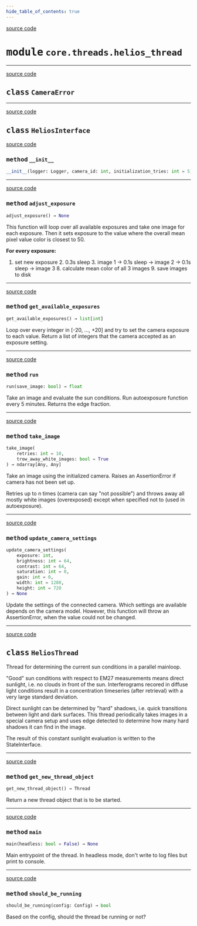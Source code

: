 ```yaml
---
hide_table_of_contents: true
---
```


<!-- markdownlint-disable -->

<a href="https://github.com/tum-esm/pyra/tree/main/packages/core/threads/helios_thread.py#L0" className="SourceCodeLinkBadge">source code</a>

# <kbd>module</kbd> `core.threads.helios_thread`






---

<a href="https://github.com/tum-esm/pyra/tree/main/packages/core/threads/helios_thread.py#L20" className="SourceCodeLinkBadge">source code</a>

## <kbd>class</kbd> `CameraError`








---

<a href="https://github.com/tum-esm/pyra/tree/main/packages/core/threads/helios_thread.py#L24" className="SourceCodeLinkBadge">source code</a>

## <kbd>class</kbd> `HeliosInterface`




<a href="https://github.com/tum-esm/pyra/tree/main/packages/core/threads/helios_thread.py#L25" className="SourceCodeLinkBadge">source code</a>

### <kbd>method</kbd> `__init__`

```python
__init__(logger: Logger, camera_id: int, initialization_tries: int = 5) → None
```








---

<a href="https://github.com/tum-esm/pyra/tree/main/packages/core/threads/helios_thread.py#L139" className="SourceCodeLinkBadge">source code</a>

### <kbd>method</kbd> `adjust_exposure`

```python
adjust_exposure() → None
```

This function will loop over all available exposures and take one image for each exposure. Then it sets exposure to the value where the overall mean pixel value color is closest to 50. 

**For every exposure:** 

1. set new exposure 2. 0.3s sleep 3. image 1 -> 0.1s sleep -> image 2 -> 0.1s sleep -> image 3 8. calculate mean color of all 3 images 9. save images to disk 

---

<a href="https://github.com/tum-esm/pyra/tree/main/packages/core/threads/helios_thread.py#L66" className="SourceCodeLinkBadge">source code</a>

### <kbd>method</kbd> `get_available_exposures`

```python
get_available_exposures() → list[int]
```

Loop over every integer in [-20, ..., +20] and try to set the camera exposure to each value. Return a list of integers that the camera accepted as an exposure setting. 

---

<a href="https://github.com/tum-esm/pyra/tree/main/packages/core/threads/helios_thread.py#L214" className="SourceCodeLinkBadge">source code</a>

### <kbd>method</kbd> `run`

```python
run(save_image: bool) → float
```

Take an image and evaluate the sun conditions. Run autoexposure function every 5 minutes. Returns the edge fraction. 

---

<a href="https://github.com/tum-esm/pyra/tree/main/packages/core/threads/helios_thread.py#L116" className="SourceCodeLinkBadge">source code</a>

### <kbd>method</kbd> `take_image`

```python
take_image(
    retries: int = 10,
    trow_away_white_images: bool = True
) → ndarray[Any, Any]
```

Take an image using the initialized camera. Raises an AssertionError if camera has not been set up. 

Retries up to n times (camera can say "not possible") and throws away all mostly white images (overexposed) except when specified not to (used in autoexposure). 

---

<a href="https://github.com/tum-esm/pyra/tree/main/packages/core/threads/helios_thread.py#L79" className="SourceCodeLinkBadge">source code</a>

### <kbd>method</kbd> `update_camera_settings`

```python
update_camera_settings(
    exposure: int,
    brightness: int = 64,
    contrast: int = 64,
    saturation: int = 0,
    gain: int = 0,
    width: int = 1280,
    height: int = 720
) → None
```

Update the settings of the connected camera. Which settings are available depends on the camera model. However, this function will throw an AssertionError, when the value could not be changed. 


---

<a href="https://github.com/tum-esm/pyra/tree/main/packages/core/threads/helios_thread.py#L234" className="SourceCodeLinkBadge">source code</a>

## <kbd>class</kbd> `HeliosThread`
Thread for determining the current sun conditions in a parallel mainloop. 

"Good" sun conditions with respect to EM27 measurements means direct sunlight, i.e. no clouds in front of the sun. Interferograms recored in diffuse light conditions result in a concentration timeseries (after retrieval) with a very large standard deviation. 

Direct sunlight can be determined by "hard" shadows, i.e. quick transitions between light and dark surfaces. This thread periodically takes images in a special camera setup and uses edge detected to determine how many hard shadows it can find in the image. 

The result of this constant sunlight evaluation is written to the StateInterface. 




---

<a href="https://github.com/tum-esm/pyra/tree/main/packages/core/threads/helios_thread.py#L260" className="SourceCodeLinkBadge">source code</a>

### <kbd>method</kbd> `get_new_thread_object`

```python
get_new_thread_object() → Thread
```

Return a new thread object that is to be started. 

---

<a href="https://github.com/tum-esm/pyra/tree/main/packages/core/threads/helios_thread.py#L265" className="SourceCodeLinkBadge">source code</a>

### <kbd>method</kbd> `main`

```python
main(headless: bool = False) → None
```

Main entrypoint of the thread. In headless mode,  don't write to log files but print to console. 

---

<a href="https://github.com/tum-esm/pyra/tree/main/packages/core/threads/helios_thread.py#L252" className="SourceCodeLinkBadge">source code</a>

### <kbd>method</kbd> `should_be_running`

```python
should_be_running(config: Config) → bool
```

Based on the config, should the thread be running or not? 


